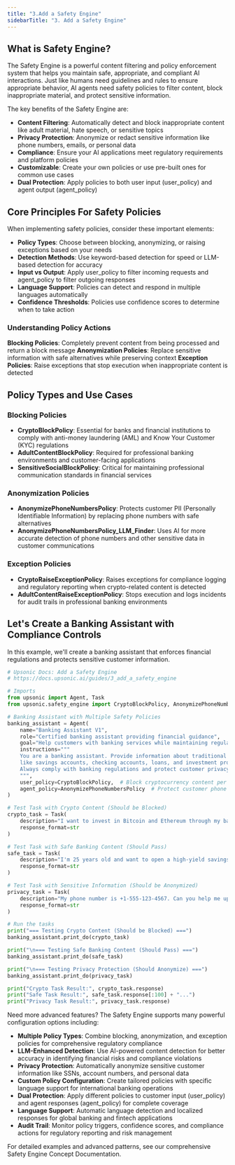 ```yaml
---
title: "3.Add a Safety Engine"
sidebarTitle: "3. Add a Safety Engine"
---
```


## What is Safety Engine?


The Safety Engine is a powerful content filtering and policy enforcement system that helps you maintain safe, appropriate, and compliant AI interactions. Just like humans need guidelines and rules to ensure appropriate behavior, AI agents need safety policies to filter content, block inappropriate material, and protect sensitive information.

The key benefits of the Safety Engine are:

- **Content Filtering**: Automatically detect and block inappropriate content like adult material, hate speech, or sensitive topics
- **Privacy Protection**: Anonymize or redact sensitive information like phone numbers, emails, or personal data
- **Compliance**: Ensure your AI applications meet regulatory requirements and platform policies
- **Customizable**: Create your own policies or use pre-built ones for common use cases
- **Dual Protection**: Apply policies to both user input (user_policy) and agent output (agent_policy)

## Core Principles For Safety Policies

When implementing safety policies, consider these important elements:

- **Policy Types**: Choose between blocking, anonymizing, or raising exceptions based on your needs
- **Detection Methods**: Use keyword-based detection for speed or LLM-based detection for accuracy
- **Input vs Output**: Apply user_policy to filter incoming requests and agent_policy to filter outgoing responses
- **Language Support**: Policies can detect and respond in multiple languages automatically
- **Confidence Thresholds**: Policies use confidence scores to determine when to take action

### Understanding Policy Actions

**Blocking Policies**: Completely prevent content from being processed and return a block message
**Anonymization Policies**: Replace sensitive information with safe alternatives while preserving context
**Exception Policies**: Raise exceptions that stop execution when inappropriate content is detected

## Policy Types and Use Cases

### Blocking Policies

- **CryptoBlockPolicy**: Essential for banks and financial institutions to comply with anti-money laundering (AML) and Know Your Customer (KYC) regulations
- **AdultContentBlockPolicy**: Required for professional banking environments and customer-facing applications
- **SensitiveSocialBlockPolicy**: Critical for maintaining professional communication standards in financial services

### Anonymization Policies

- **AnonymizePhoneNumbersPolicy**: Protects customer PII (Personally Identifiable Information) by replacing phone numbers with safe alternatives
- **AnonymizePhoneNumbersPolicy_LLM_Finder**: Uses AI for more accurate detection of phone numbers and other sensitive data in customer communications

### Exception Policies

- **CryptoRaiseExceptionPolicy**: Raises exceptions for compliance logging and regulatory reporting when crypto-related content is detected
- **AdultContentRaiseExceptionPolicy**: Stops execution and logs incidents for audit trails in professional banking environments

## Let's Create a Banking Assistant with Compliance Controls

In this example, we'll create a banking assistant that enforces financial regulations and protects sensitive customer information.

```python
# Upsonic Docs: Add a Safety Engine
# https://docs.upsonic.ai/guides/3_add_a_safety_engine

# Imports
from upsonic import Agent, Task
from upsonic.safety_engine import CryptoBlockPolicy, AnonymizePhoneNumbersPolicy, SensitiveSocialBlockPolicy

# Banking Assistant with Multiple Safety Policies
banking_assistant = Agent(
    name="Banking Assistant V1",
    role="Certified banking assistant providing financial guidance",
    goal="Help customers with banking services while maintaining regulatory compliance and data protection",
    instructions="""
    You are a banking assistant. Provide information about traditional banking products 
    like savings accounts, checking accounts, loans, and investment products.
    Always comply with banking regulations and protect customer privacy.
    """,
    user_policy=CryptoBlockPolicy,  # Block cryptocurrency content per banking regulations
    agent_policy=AnonymizePhoneNumbersPolicy  # Protect customer phone numbers in responses
)

# Test Task with Crypto Content (Should be Blocked)
crypto_task = Task(
    description="I want to invest in Bitcoin and Ethereum through my bank account. Can you help me set up crypto trading?",
    response_format=str
)

# Test Task with Safe Banking Content (Should Pass)
safe_task = Task(
    description="I'm 25 years old and want to open a high-yield savings account. What are the best options available?",
    response_format=str
)

# Test Task with Sensitive Information (Should be Anonymized)
privacy_task = Task(
    description="My phone number is +1-555-123-4567. Can you help me update my contact information?",
    response_format=str
)

# Run the tasks
print("=== Testing Crypto Content (Should be Blocked) ===")
banking_assistant.print_do(crypto_task)

print("\n=== Testing Safe Banking Content (Should Pass) ===")
banking_assistant.print_do(safe_task)

print("\n=== Testing Privacy Protection (Should Anonymize) ===")
banking_assistant.print_do(privacy_task)

print("Crypto Task Result:", crypto_task.response)
print("Safe Task Result:", safe_task.response[:100] + "...")
print("Privacy Task Result:", privacy_task.response)
```

Need more advanced features? The Safety Engine supports many powerful configuration options including:

- **Multiple Policy Types**: Combine blocking, anonymization, and exception policies  for comprehensive regulatory compliance
- **LLM-Enhanced Detection**: Use AI-powered content detection for better accuracy in identifying financial risks and compliance violations
- **Privacy Protection**: Automatically anonymize sensitive customer information like SSNs, account numbers, and personal data
- **Custom Policy Configuration**: Create tailored policies with specific language support for international banking operations
- **Dual Protection**: Apply different policies to customer input (user_policy) and agent responses (agent_policy) for complete coverage
- **Language Support**: Automatic language detection and localized responses for global banking and fintech applications
- **Audit Trail**: Monitor policy triggers, confidence scores, and compliance actions for regulatory reporting and risk management

For detailed examples and advanced patterns, see our comprehensive Safety Engine Concept Documentation.